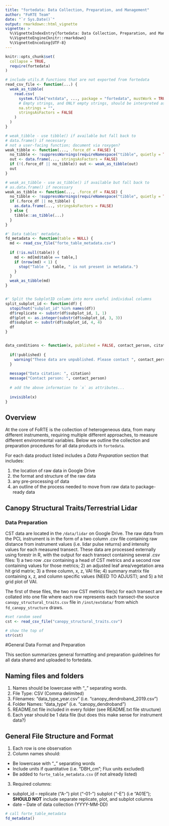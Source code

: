 ```yaml
---
title: "fortedata: Data Collection, Preparation, and Management"
author: "FoRTE Team"
date: "`r Sys.Date()`"
output: rmarkdown::html_vignette
vignette: >
  %\VignetteIndexEntry{fortedata: Data Collection, Preparation, and Management}
  %\VignetteEngine{knitr::rmarkdown}
  %\VignetteEncoding{UTF-8}
---
```


```r
knitr::opts_chunk$set(
  collapse = TRUE,
  require(fortedata)
)

# include utils.R functions that are not exported from fortedata
read_csv_file <- function(...) {
  weak_as_tibble(
    read.csv(
      system.file("extdata", ..., package = "fortedata", mustWork = TRUE),
      # Empty strings, and ONLY empty strings, should be interpreted as missing values.
      na.strings = "",
      stringsAsFactors = FALSE
    )
  )
}

# weak_tibble - use tibble() if available but fall back to
# data.frame() if necessary
# not a user-facing function; document via roxygen?
weak_tibble <- function(..., .force_df = FALSE) {
  no_tibble <- !suppressWarnings(requireNamespace("tibble", quietly = TRUE))
  out <- data.frame(..., stringsAsFactors = FALSE)
  if (!(.force_df || no_tibble)) out <- weak_as_tibble(out)
  out
}

# weak_as_tibble - use as_tibble() if available but fall back to
# as.data.frame() if necessary
weak_as_tibble <- function(..., .force_df = FALSE) {
  no_tibble <- !suppressWarnings(requireNamespace("tibble", quietly = TRUE))
  if (.force_df || no_tibble) {
    as.data.frame(..., stringsAsFactors = FALSE)
  } else {
    tibble::as_tibble(...)
  }
}

#' Data tables' metadata.
fd_metadata <- function(table = NULL) {
  md <- read_csv_file("forte_table_metadata.csv")
  
  if (!is.null(table)) {
    md <- md[md$table == table,]
    if (nrow(md) < 1) {
      stop("Table ", table, " is not present in metadata.")
    }
  }
  weak_as_tibble(md)
}


#' Split the SubplotID column into more useful individual columns
split_subplot_id <- function(df) {
  stopifnot("subplot_id" %in% names(df))
  df$replicate <- substr(df$subplot_id, 1, 1)
  df$plot <- as.integer(substr(df$subplot_id, 3, 3))
  df$subplot <- substr(df$subplot_id, 4, 4)
  df
}


data_conditions <- function(x, published = FALSE, contact_person, citation) {
  
  if(!published) {
    warning("These data are unpublished. Please contact ", contact_person, " to ask about using")
  }
  
  message("Data citation: ", citation)
  message("Contact person: ", contact_person)
  
  # add the above information to `x` as attributes...
  
  invisible(x)
}


```

## Overview
At the core of FoRTE is the collection of heterogeneous data, from many different instruments, requiring multiple different approaches, to measure different environmental variables. Below we outline the collection and preparation procedures for all data products in `fortedata`. 

For each data product listed includes a  *Data Preparation* section that includes:

1) the location of raw data in Google Drive
2) the format and structure of the raw data
3) any pre-processing of data
4) an outline of the process needed to move from raw data to package-ready data

## Canopy Structural Traits/Terrestrial Lidar

### Data Preparation
CST data are located in the `/data/lidar` on Google Drive. 
The raw data  from the PCL instrument is in the form of a two column .csv file containing raw distance from instrument values (i.e. lidar pulse returns) and intensity values for each measured transect. These data are processed externally using forestr in R, with the output for each transect containing several .csv files: 1) a two row .csv containing a head of CST metrics and a second row containing values for those metrics; 2) an adjusted leaf area/vegetation area hit grid matrix; 3) a three column, x, z, VAI file; 4) summary matrix file containing x, z, and column specific values (NEED TO ADJUST); and 5) a hit grid plot of VAI.

The first of these files, the two row CST metrics file(s) for each transect are collated into one file where each row represents each transect--the source `canopy_structural_traits.csv` file in `/inst/extdata/` from which `fd_canopy_structure` draws.

```r
#set random seed
cst <- read_csv_file("canopy_structural_traits.csv")

# show the top of 
str(cst)
```

#General Data Format and Preparation

This section summarizes general formatting and preparation guidelines for all data
shared and uploaded to fortedata. 

## Naming files and folders

1. Names should be lowercase with "_" separating words.
2. File Type: CSV (Comma delimited)
3. Filenames: "data_type_year.csv" (i.e. "canopy_dendroband_2019.csv")
4. Folder Names: "data_type" (i.e. "canopy_dendroband")
5. README.txt file included in every folder (see README.txt file structure)
5. Each year should be 1 data file (but does this make sense for instrument data?)

## General File Structure and Format

1. Each row is one observation
2. Column names should:
+ Be lowercase with "_" separating words 
+ Include units if quantitative (i.e. "DBH_cm"; Flux units excluded)
+ Be added to `forte_table_metadata.csv` (if not already listed)
3. Required columns:
+ subplot_id -- replicate ("A-") plot ("-01-") subplot ("-E") (i.e "A01E");                               **SHOULD NOT** include separate replicate, plot, and subplot columns
+ date -- Date of data collection (YYYY-MM-DD)

```r
# call forte_table_metadata
fd_metadata()
```
